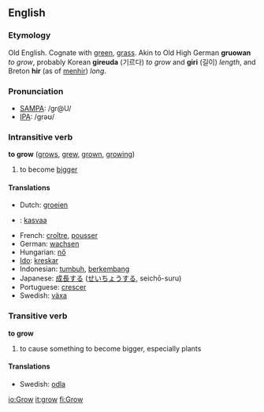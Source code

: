 ==English==
=== Etymology ===
Old English. Cognate with [[green]], [[grass]]. Akin to Old High German '''gruowan''' ''to grow'', probably Korean '''gireuda''' (기르다) ''to grow'' and '''giri''' (길이) ''length'', and Breton '''hir''' (as of [[menhir]]) ''long''.

=== Pronunciation ===
*[[w:SAMPA|SAMPA]]: /gr@U/
*[[w:IPA|IPA]]: /ɡrəʊ/

===Intransitive verb===
'''to grow''' ([[grows]], [[grew]], [[grown]], [[growing]])

# to become [[bigger]]

==== Translations ====
*Dutch: [[groeien]]
*{{fi}}: [[kasvaa]]
*French: [[croître]], [[pousser]]
*German: [[wachsen]]
*Hungarian: [[nő]]
*[[Ido]]: [[kreskar]]
*Indonesian: [[tumbuh]], [[kembang|berkembang]]
*Japanese: [[成長]]する ([[せいちょう]]する, seichō-suru)
*Portuguese: [[crescer]]
*Swedish: [[växa]]

===Transitive verb===
'''to grow'''
# to cause something to become bigger, especially plants

====Translations====
*Swedish: [[odla]]

[[io:Grow]]
[[it:grow]]
[[fi:Grow]]